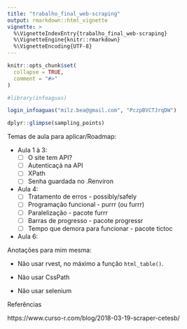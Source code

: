 ```yaml
---
title: "trabalho_final_web-scraping"
output: rmarkdown::html_vignette
vignette: >
  %\VignetteIndexEntry{trabalho_final_web-scraping}
  %\VignetteEngine{knitr::rmarkdown}
  %\VignetteEncoding{UTF-8}
---
```


```r
knitr::opts_chunk$set(
  collapse = TRUE,
  comment = "#>"
)
```

```r
#library(infoaguas)
```

```r
login_infoaguas("milz.bea@gmail.com", "PczpBVCTJrqDW")
```
```r
dplyr::glimpse(sampling_points)
```


Temas de aula para aplicar/Roadmap:

- Aula 1 à 3:
  - [ ] O site tem API?
  - [ ] Autenticaçã na API
  - [ ] XPath
  - [ ] Senha guardada no .Renviron


- Aula 4: 
  - [ ] Tratamento de erros - possibly/safely
  - [ ] Programação funcional - purrr (ou furrr)
  - [ ] Paralelização - pacote furrr
  - [ ] Barras de progresso - pacote progressr
  - [ ] Tempo que demora para funcionar - pacote tictoc 


- Aula 6:


Anotações para mim mesma:

- Não usar rvest, no máximo a função `html_table()`.

- Não usar CssPath

- Não usar selenium


Referências

https://www.curso-r.com/blog/2018-03-19-scraper-cetesb/
